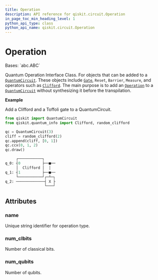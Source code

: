 ```yaml
---
title: Operation
description: API reference for qiskit.circuit.Operation
in_page_toc_min_heading_level: 1
python_api_type: class
python_api_name: qiskit.circuit.Operation
---
```


# Operation

<Class id="qiskit.circuit.Operation" isDedicatedPage={true} github="https://github.com/qiskit/qiskit/tree/stable/0.22/qiskit/circuit/operation.py" signature="Operation">
  Bases: `abc.ABC`

  Quantum Operation Interface Class. For objects that can be added to a [`QuantumCircuit`](qiskit.circuit.QuantumCircuit "qiskit.circuit.QuantumCircuit"). These objects include [`Gate`](qiskit.circuit.Gate "qiskit.circuit.Gate"), `Reset`, `Barrier`, `Measure`, and operators such as [`Clifford`](qiskit.quantum_info.Clifford "qiskit.quantum_info.Clifford"). The main purpose is to add an [`Operation`](#qiskit.circuit.Operation "qiskit.circuit.Operation") to a [`QuantumCircuit`](qiskit.circuit.QuantumCircuit "qiskit.circuit.QuantumCircuit") without synthesizing it before the transpilation.

  **Example**

  Add a Clifford and a Toffoli gate to a QuantumCircuit.

  ```python
  from qiskit import QuantumCircuit
  from qiskit.quantum_info import Clifford, random_clifford

  qc = QuantumCircuit(3)
  cliff = random_clifford(2)
  qc.append(cliff, [0, 1])
  qc.ccx(0, 1, 2)
  qc.draw()
  ```

  ```python
       ┌───────────┐     
  q_0: ┤0          ├──■──
       │  Clifford │  │  
  q_1: ┤1          ├──■──
       └───────────┘┌─┴─┐
  q_2: ─────────────┤ X ├
                    └───┘
  ```

  ## Attributes

  ### name

  <Attribute id="qiskit.circuit.Operation.name" name="name">
    Unique string identifier for operation type.
  </Attribute>

  ### num\_clbits

  <Attribute id="qiskit.circuit.Operation.num_clbits" name="num_clbits">
    Number of classical bits.
  </Attribute>

  ### num\_qubits

  <Attribute id="qiskit.circuit.Operation.num_qubits" name="num_qubits">
    Number of qubits.
  </Attribute>
</Class>

